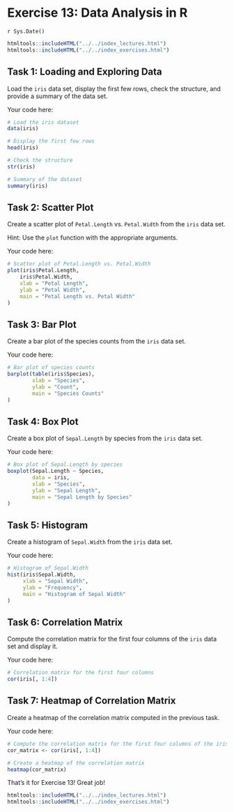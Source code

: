 # Exercise 13: Data Analysis in R
`r Sys.Date()`

```r
htmltools::includeHTML("../../index_lectures.html")
htmltools::includeHTML("../../index_exercises.html")
```



## Task 1: Loading and Exploring Data

Load the `iris` data set, display the first few rows, check the structure,
and provide a summary of the data set.

Your code here:

```r
# Load the iris dataset
data(iris)

# Display the first few rows
head(iris)

# Check the structure
str(iris)

# Summary of the dataset
summary(iris)
```

## Task 2: Scatter Plot

Create a scatter plot of `Petal.Length` vs. `Petal.Width` from the `iris`
data set.

Hint: Use the `plot` function with the appropriate arguments.

Your code here:

```r
# Scatter plot of Petal.Length vs. Petal.Width
plot(iris$Petal.Length,
    iris$Petal.Width,
    xlab = "Petal Length",
    ylab = "Petal Width",
    main = "Petal Length vs. Petal Width"
)
```

## Task 3: Bar Plot

Create a bar plot of the species counts from the `iris` data set.

Your code here:

```r
# Bar plot of species counts
barplot(table(iris$Species),
        xlab = "Species",
        ylab = "Count",
        main = "Species Counts"
)
```

## Task 4: Box Plot

Create a box plot of `Sepal.Length` by species from the `iris` data set.

Your code here:

```r
# Box plot of Sepal.Length by species
boxplot(Sepal.Length ~ Species,
        data = iris,
        xlab = "Species",
        ylab = "Sepal Length",
        main = "Sepal Length by Species"
)
```

## Task 5: Histogram

Create a histogram of `Sepal.Width` from the `iris` data set.

Your code here:

```r
# Histogram of Sepal.Width
hist(iris$Sepal.Width,
     xlab = "Sepal Width",
     ylab = "Frequency",
     main = "Histogram of Sepal Width"
)
```

## Task 6: Correlation Matrix

Compute the correlation matrix for the first four columns of the `iris` data
set and display it.

Your code here:

```r
# Correlation matrix for the first four columns
cor(iris[, 1:4])
```

## Task 7: Heatmap of Correlation Matrix

Create a heatmap of the correlation matrix computed in the previous task.

Your code here:

```r
# Compute the correlation matrix for the first four columns of the iris data set
cor_matrix <- cor(iris[, 1:4])

# Create a heatmap of the correlation matrix
heatmap(cor_matrix)
```

That's it for Exercise 13! Great job!


```r
htmltools::includeHTML("../../index_lectures.html")
htmltools::includeHTML("../../index_exercises.html")
```

